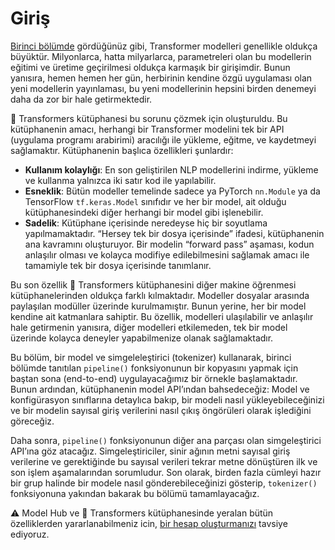 # Giriş

<CourseFloatingBanner
    chapter={2}
    classNames="absolute z-10 right-0 top-0"
/>

[Birinci bölümde](/course/chapter1) gördüğünüz gibi, Transformer modelleri genellikle oldukça büyüktür. Milyonlarca, hatta milyarlarca, parametreleri olan bu modellerin eğitimi ve üretime geçirilmesi oldukça karmaşık bir girişimdir. Bunun yanısıra, hemen hemen her gün, herbirinin kendine özgü uygulaması olan yeni modellerin yayınlaması, bu yeni modellerinin hepsini birden denemeyi daha da zor bir hale getirmektedir.

🤗 Transformers kütüphanesi bu sorunu çözmek için oluşturuldu. Bu kütüphanenin amacı, herhangi bir Transformer modelini tek bir API (uygulama programı arabirimi) aracılığı ile yükleme, eğitme, ve kaydetmeyi sağlamaktır. Kütüphanenin başlıca özellikleri şunlardır:

- **Kullanım kolaylığı**: En son geliştirilen NLP modellerini indirme, yükleme ve kullanma yalnızca iki satır kod ile yapılabilir.
- **Esneklik**: Bütün modeller temelinde sadece ya PyTorch `nn.Module` ya da TensorFlow `tf.keras.Model` sınıfıdır ve her bir model, ait olduğu kütüphanesindeki diğer herhangi bir model gibi işlenebilir.
- **Sadelik**: Kütüphane içerisinde neredeyse hiç bir soyutlama yapılmamaktadır. “Hersey tek bir dosya içerisinde” ifadesi, kütüphanenin ana kavramını oluşturuyor. Bir modelin “forward pass” aşaması, kodun anlaşılır olması ve kolayca modifiye edilebilmesini sağlamak amacı ile tamamiyle tek bir dosya içerisinde tanımlanır. 

Bu son özellik 🤗 Transformers kütüphanesini diğer makine öğrenmesi kütüphanelerinden oldukça farklı kılmaktadır. Modeller dosyalar arasında paylaşılan modüller üzerinde kurulmamıştır. Bunun yerine, her bir model kendine ait katmanlara sahiptir. Bu özellik, modelleri ulaşılabilir ve anlaşılır hale getirmenin yanısıra, diğer modelleri etkilemeden, tek bir model üzerinde kolayca deneyler yapabilmenize olanak sağlamaktadır.

Bu bölüm, bir model ve simgeleleştirici (tokenizer) kullanarak, birinci bölümde tanıtılan `pipeline()` fonksiyonunun bir kopyasını yapmak için baştan sona (end-to-end) uygulayacağımız bir örnekle başlamaktadır. 
Bunun ardından, kütüphanenin model API’ından bahsedeceğiz: Model ve konfigürasyon sınıflarına detaylıca bakıp, bir modeli nasıl yükleyebileceğinizi ve bir modelin sayısal giriş verilerini nasıl çıkış öngörüleri olarak işlediğini göreceğiz. 

Daha sonra, `pipeline()` fonksiyonunun diğer ana parçası olan simgeleştirici API’ına göz atacağız. Simgeleştiriciler, sinir ağının metni sayısal giriş verilerine ve gerektiğinde bu sayısal verileri tekrar metne dönüştüren ilk ve son işlem aşamalarından sorumludur. Son olarak, birden fazla cümleyi hazır bir grup halinde bir modele nasıl gönderebileceğinizi gösterip, `tokenizer()` fonksiyonuna yakından bakarak bu bölümü tamamlayacağız. 

<Tip>
⚠️ Model Hub ve 🤗 Transformers kütüphanesinde yeralan bütün özelliklerden yararlanabilmeniz icin, <a href="https://huggingface.co/join">bir hesap oluşturmanızı</a> tavsiye ediyoruz.
</Tip>
